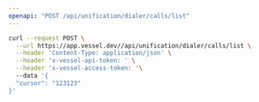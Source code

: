 ```yaml
---
openapi: "POST /api/unification/dialer/calls/list"
---
```


<RequestExample>

```bash Request
curl --request POST \
  --url https://app.vessel.dev//api/unification/dialer/calls/list \
  --header 'Content-Type: application/json' \
  --header 'x-vessel-api-token: ' \
  --header 'x-vessel-access-token: '\ 
  --data '{
  "cursor": "123123"
}'
```

</RequestExample>


      
